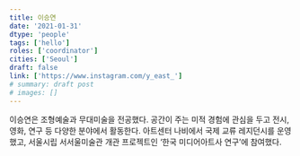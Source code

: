 ```yaml
---
title: 이승연
date: '2021-01-31'
dtype: 'people'
tags: ['hello']
roles: ['coordinator']
cities: ['Seoul']
draft: false
link: ['https://www.instagram.com/y_east_']
# summary: draft post
# images: []
---
```


이승연은 조형예술과 무대미술을 전공했다. 공간이 주는 미적 경험에 관심을 두고 전시, 영화, 연구 등 다양한 분야에서 활동한다. 아트센터 나비에서 국제 교류 레지던시를 운영했고, 서울시립 서서울미술관 개관 프로젝트인 ‘한국 미디어아트사 연구’에 참여했다.